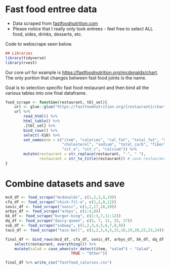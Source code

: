# Fast food entree data

* Data scraped from [fastfoodnutrition.com](https://fastfoodnutrition.org/mcdonalds/chart) 
* Please notice that I really only took entrees - feel free to select ALL food, sides, drinks, desserts, etc.

Code to webscrape seen below.
```r
## Libraries
library(tidyverse)
library(rvest)
```


Our core url for example is  [https://fastfoodnutrition.org/mcdonalds/chart](https://fastfoodnutrition.org/mcdonalds/chart). The only portion that changes between fast food joints is the name.

Goal is to selection specific fast food restaurant and then bind all the various tables into one final dataframe.


```r
food_scrape <- function(restaurant, tbl_sel){
    url <- glue::glue("https://fastfoodnutrition.org/{restaurant}/chart")
    url %>% 
        read_html() %>% 
        html_table() %>% 
        .[tbl_sel] %>% 
        bind_rows() %>% 
        select(-X16) %>%
        set_names(nm = c("item", "calories", "cal_fat", "total_fat", "sat_fat", "trans_fat",
                         "cholesterol", "sodium", "total_carb", "fiber", "sugar", "protein",
                         "vit_a", "vit_c", "calcium")) %>% 
        mutate(restaurant = str_replace(restaurant, "-", " "),
               restaurant = str_to_title(restaurant)) # save restaurant name
} 
```

# Combine datasets and save

```r
mcd_df <- food_scrape("mcdonalds", c(1,2,3,9,19))
cfa_df <- food_scrape("chick-fil-a", c(1,2,8,12))
sonic_df <- food_scrape("sonic", c(1,2,17,18,20))
arbys_df <- food_scrape("arbys", c(1:4,8))
bk_df <- food_scrape("burger-king", c(1:3,7,11:12))
dq_df <- food_scrape("dairy-queen", c(5, 7, 12, 25, 27))
sub_df <- food_scrape("subway", c(1,2,3,4,5,6,7,8,9))
taco_df <- food_scrape("taco-bell", c(1,2,3,4,5,15,18,19,20,22,23,24))

final_df <- bind_rows(mcd_df, cfa_df, sonic_df, arbys_df, bk_df, dq_df, sub_df, taco_df) %>% 
    select(restaurant, everything()) %>% 
    mutate(salad = case_when(str_detect(item, "salad") ~ "Salad",
                             TRUE ~ "Other"))

final_df %>% write_csv("fastfood_calories.csv")
```
